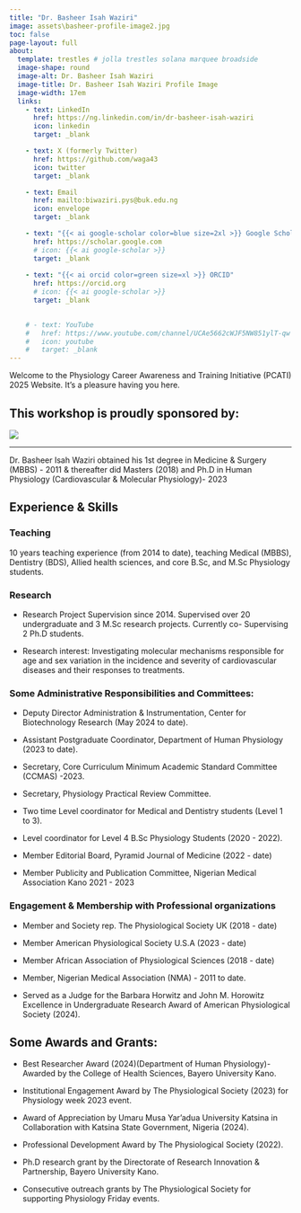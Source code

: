 ```yaml
---
title: "Dr. Basheer Isah Waziri"
image: assets\basheer-profile-image2.jpg
toc: false
page-layout: full
about: 
  template: trestles # jolla trestles solana marquee broadside
  image-shape: round
  image-alt: Dr. Basheer Isah Waziri
  image-title: Dr. Basheer Isah Waziri Profile Image
  image-width: 17em
  links:
    - text: LinkedIn
      href: https://ng.linkedin.com/in/dr-basheer-isah-waziri
      icon: linkedin
      target: _blank

    - text: X (formerly Twitter)
      href: https://github.com/waga43
      icon: twitter
      target: _blank

    - text: Email
      href: mailto:biwaziri.pys@buk.edu.ng
      icon: envelope
      target: _blank

    - text: "{{< ai google-scholar color=blue size=2xl >}} Google Scholar"
      href: https://scholar.google.com
      # icon: {{< ai google-scholar >}}
      target: _blank
    
    - text: "{{< ai orcid color=green size=xl >}} ORCID"
      href: https://orcid.org
      # icon: {{< ai google-scholar >}}
      target: _blank

      
    # - text: YouTube
    #   href: https://www.youtube.com/channel/UCAe5662cWJF5NW851ylT-qw
    #   icon: youtube
    #   target: _blank
---
```



Welcome to the Physiology Career Awareness and Training Initiative (PCATI) 2025 Website. It's a pleasure having you here.

**This workshop is proudly sponsored by:**
---

![](assets\the-physiological-society-logo.png)

---

Dr. Basheer Isah Waziri obtained his 1st degree in Medicine & Surgery (MBBS) - 2011 & thereafter did Masters (2018) and Ph.D in Human Physiology (Cardiovascular & Molecular Physiology)- 2023

## Experience & Skills

### Teaching
10 years teaching experience (from 2014 to date), teaching Medical (MBBS), Dentistry (BDS), Allied health sciences, and core B.Sc, and M.Sc Physiology students.

### Research

- Research Project Supervision since 2014. Supervised over 20 undergraduate and 3 M.Sc research projects. Currently co- Supervising 2 Ph.D students.

- Research interest: Investigating molecular mechanisms responsible for age and sex variation in the incidence and severity of cardiovascular diseases and their responses to treatments.

### Some Administrative Responsibilities and Committees:

- Deputy Director Administration & Instrumentation, Center for Biotechnology Research (May 2024 to date).

- Assistant Postgraduate Coordinator, Department of Human Physiology (2023 to date).

- Secretary, Core Curriculum Minimum Academic Standard Committee (CCMAS) -2023.

- Secretary, Physiology Practical Review Committee.

- Two time Level coordinator for Medical and Dentistry students (Level 1 to 3).

- Level coordinator for Level 4 B.Sc Physiology Students (2020 - 2022).

- Member Editorial Board, Pyramid Journal of Medicine (2022 - date)

- Member Publicity and Publication Committee, Nigerian Medical Association Kano 2021 - 2023

### Engagement & Membership with Professional organizations

- Member and Society rep. The Physiological Society UK (2018 - date)

- Member American Physiological Society U.S.A (2023 - date)

- Member African Association of Physiological Sciences (2018 - date)

- Member, Nigerian Medical Association (NMA) - 2011 to date.

- Served as a Judge for the Barbara Horwitz and John M. Horowitz Excellence in Undergraduate Research Award of American Physiological Society (2024).

## Some Awards and Grants:

- Best Researcher Award (2024)(Department of Human Physiology)- Awarded by the College of Health Sciences, Bayero University Kano.

- Institutional Engagement Award by The Physiological Society (2023) for Physiology week 2023 event.

- Award of Appreciation by Umaru Musa Yar'adua University Katsina in Collaboration with Katsina State Government, Nigeria (2024).

- Professional Development Award by The Physiological Society (2022).

- Ph.D research grant by the Directorate of Research Innovation & Partnership, Bayero University Kano.

- Consecutive outreach grants by The Physiological Society for supporting Physiology Friday events.